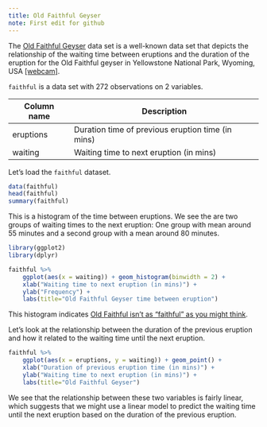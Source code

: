 ```yaml
---
title: Old Faithful Geyser
note: First edit for github
---
```


The [Old Faithful Geyser](https://stat.ethz.ch/R-manual/R-devel/library/datasets/html/faithful.html) 
data set is a well-known data set that depicts the relationship 
of the waiting time between eruptions and the duration of the 
eruption for the Old Faithful geyser in Yellowstone National 
Park, Wyoming, USA [[webcam]](http://yellowstone.net/webcams/). 

`faithful` is a data set with 272 observations on 2 variables.

Column name| Description 
--- | --- 
eruptions | Duration time of previous eruption time (in mins)
waiting	| Waiting time to next eruption (in mins)

Let's load the `faithful` dataset. 
```r
data(faithful)
head(faithful)
summary(faithful)
```


This is a histogram of the time between eruptions. We see the are two 
groups of waiting times to the next eruption: One group with mean around 
55 minutes and a second group with a mean around 80 minutes. 

```r
library(ggplot2)
library(dplyr) 

faithful %>% 
    ggplot(aes(x = waiting)) + geom_histogram(binwidth = 2) + 
    xlab("Waiting time to next eruption (in mins)") + 
    ylab("Frequency") + 
    labs(title="Old Faithful Geyser time between eruption")
```

This histogram indicates [Old Faithful isn't as "faithful" as you might think](http://people.stern.nyu.edu/jsimonof/classes/2301/pdf/geystime.pdf). 


Let's look at the relationship between the duration of the previous 
eruption and how it related to the waiting time until the next eruption.  

```r
faithful %>% 
    ggplot(aes(x = eruptions, y = waiting)) + geom_point() + 
    xlab("Duration of previous eruption time (in mins)") + 
    ylab("Waiting time to next eruption (in mins)") + 
    labs(title="Old Faithful Geyser")
```

We see that the relationship between these two variables is fairly linear, 
which suggests that we might use a linear model to predict the waiting 
time until the next eruption based on the duration of the previous eruption. 
